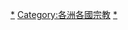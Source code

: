 {{Categories by country|nocat}}

[[Category:非洲宗教|*]]
[[Category:各洲各國宗教|Category:各洲各國宗教]]
[[Category:非洲各國文化|*]]